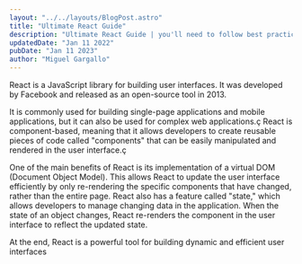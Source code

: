 ```yaml
---
layout: "../../layouts/BlogPost.astro"
title: "Ultimate React Guide"
description: "Ultimate React Guide | you'll need to follow best practices for SEO"
updatedDate: "Jan 11 2022"
pubDate: "Jan 11 2023"
author: "Miguel Gargallo"
---
```


React is a JavaScript library for building user interfaces. It was developed by Facebook and released as an open-source tool in 2013.

It is commonly used for building single-page applications and mobile applications, but it can also be used for complex web applications.ç React is component-based, meaning that it allows developers to create reusable pieces of code called "components" that can be easily manipulated and rendered in the user interface.ç

One of the main benefits of React is its implementation of a virtual DOM (Document Object Model). This allows React to update the user interface efficiently by only re-rendering the specific components that have changed, rather than the entire page. React also has a feature called "state," which allows developers to manage changing data in the application. When the state of an object changes, React re-renders the component in the user interface to reflect the updated state.

At the end, React is a powerful tool for building dynamic and efficient user interfaces